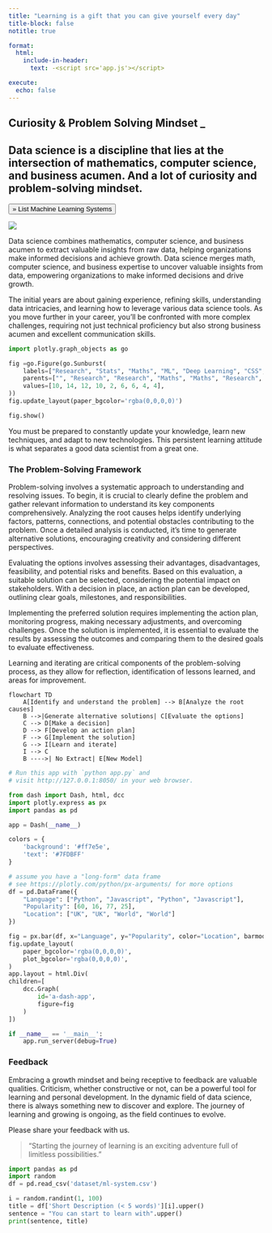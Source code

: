 ```yaml
---
title: "Learning is a gift that you can give yourself every day"
title-block: false
notitle: true

format:
  html: 
    include-in-header: 
      text: -<script src='app.js'></script>

execute:
  echo: false
---
```

:::{.empty-space}
:::

:::{.column-screen}
```{=html}
<section class="hero">
<div class="hero-content">
    <h1 class="hero-title">
        Curiosity & Problem Solving Mindset _
    </h1>
    <h2 class="hero-subtitle">
        Data science is a discipline that lies at the intersection of mathematics, computer science, and business acumen. And a lot of curiosity and problem-solving mindset.
    </h2>
    <button type="button" class="hero-button" onclick="location.href='ml-systems.html'">
        &raquo; List Machine Learning Systems
    </button>
</div>
</section>
```
![](/images/bg.svg)
:::

Data science combines mathematics, computer science, and business acumen to extract valuable insights from raw data, helping organizations make informed decisions and achieve growth. Data science merges math, computer science, and business expertise to uncover valuable insights from data, empowering organizations to make informed decisions and drive growth.

The initial years are about gaining experience, refining skills, understanding data intricacies, and learning how to leverage various data science tools. As you move further in your career, you'll be confronted with more complex challenges, requiring not just technical proficiency but also strong business acumen and excellent communication skills.

```python
import plotly.graph_objects as go

fig =go.Figure(go.Sunburst(
    labels=["Research", "Stats", "Maths", "ML", "Deep Learning", "CSS", "Python", "HTML", "Cloud"],
    parents=["", "Research", "Research", "Maths", "Maths", "Research", "Research", "Python", "Research" ],
    values=[10, 14, 12, 10, 2, 6, 6, 4, 4],
))
fig.update_layout(paper_bgcolor='rgba(0,0,0,0)')

fig.show()
```

You must be prepared to constantly update your knowledge, learn new techniques, and adapt to new technologies. This persistent learning attitude is what separates a good data scientist from a great one.

### The Problem-Solving Framework

Problem-solving involves a systematic approach to understanding and resolving issues. To begin, it is crucial to clearly define the problem and gather relevant information to understand its key components comprehensively. Analyzing the root causes helps identify underlying factors, patterns, connections, and potential obstacles contributing to the problem. Once a detailed analysis is conducted, it's time to generate alternative solutions, encouraging creativity and considering different perspectives. 

Evaluating the options involves assessing their advantages, disadvantages, feasibility, and potential risks and benefits. Based on this evaluation, a suitable solution can be selected, considering the potential impact on stakeholders. With a decision in place, an action plan can be developed, outlining clear goals, milestones, and responsibilities. 

Implementing the preferred solution requires implementing the action plan, monitoring progress, making necessary adjustments, and overcoming challenges. Once the solution is implemented, it is essential to evaluate the results by assessing the outcomes and comparing them to the desired goals to evaluate effectiveness. 

Learning and iterating are critical components of the problem-solving process, as they allow for reflection, identification of lessons learned, and areas for improvement.

```mermaid
flowchart TD
    A[Identify and understand the problem] --> B[Analyze the root causes]
    B -->|Generate alternative solutions| C[Evaluate the options]
    C --> D[Make a decision]
    D --> F[Develop an action plan]
    F --> G[Implement the solution]
    G --> I[Learn and iterate]
    I --> C
    B ---->| No Extract| E[New Model]
```
:::{.empty-space}
:::

```python
# Run this app with `python app.py` and
# visit http://127.0.0.1:8050/ in your web browser.

from dash import Dash, html, dcc
import plotly.express as px
import pandas as pd

app = Dash(__name__)

colors = {
    'background': '#ff7e5e',
    'text': '#7FDBFF'
}

# assume you have a "long-form" data frame
# see https://plotly.com/python/px-arguments/ for more options
df = pd.DataFrame({
    "Language": ["Python", "Javascript", "Python", "Javascript"],
    "Popularity": [60, 16, 77, 25],
    "Location": ["UK", "UK", "World", "World"]
})

fig = px.bar(df, x="Language", y="Popularity", color="Location", barmode="group")
fig.update_layout(
    paper_bgcolor='rgba(0,0,0,0)', 
    plot_bgcolor='rgba(0,0,0,0)',
)
app.layout = html.Div( 
children=[
    dcc.Graph(
        id='a-dash-app',
        figure=fig
    )
])

if __name__ == '__main__':
    app.run_server(debug=True)

```

### Feedback

Embracing a growth mindset and being receptive to feedback are valuable qualities. Criticism, whether constructive or not, can be a powerful tool for learning and personal development. In the dynamic field of data science, there is always something new to discover and explore. The journey of learning and growing is ongoing, as the field continues to evolve.

Please share your feedback with us.

:::{.empty-space}
:::

> "Starting the journey of learning is an exciting adventure full of limitless possibilities.”

```python
import pandas as pd
import random
df = pd.read_csv('dataset/ml-system.csv')

i = random.randint(1, 100)
title = df['Short Description (< 5 words)'][i].upper()
sentence = "You can start to learn with".upper()
print(sentence, title)
```
